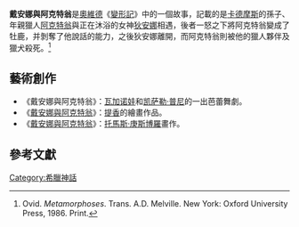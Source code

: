 '''戴安娜與阿克特翁'''是[[奧維德|奧維德]]《[[變形記_(奧維德)|變形記]]》中的一個故事，記載的是[[卡德摩斯|卡德摩斯]]的孫子、年親獵人[[阿克特翁|阿克特翁]]與正在沐浴的女神[[狄安娜|狄安娜]]相遇，後者一怒之下將阿克特翁變成了牡鹿，并剝奪了他說話的能力，之後狄安娜離開，而阿克特翁則被他的獵人夥伴及獵犬殺死。<ref>Ovid. ''Metamorphoses''. Trans. A.D. Melville. New York: Oxford University Press, 1986. Print.</ref>

== 藝術創作==

*《戴安娜與阿克特翁》：[[瓦加诺娃|瓦加诺娃]]和[[凯萨勒·普尼|凯萨勒·普尼]]的一出芭蕾舞劇。
*《[[戴安娜與阿克特翁_(提香)|戴安娜與阿克特翁]]》：[[提香|提香]]的繪畫作品。
*《[[戴安娜與阿克特翁_(庚斯博羅)|戴安娜與阿克特翁]]》：[[托馬斯·庚斯博羅|托馬斯·庚斯博羅]]畫作。

==參考文獻==
{{reflist}}

[[Category:希臘神話|Category:希臘神話]]